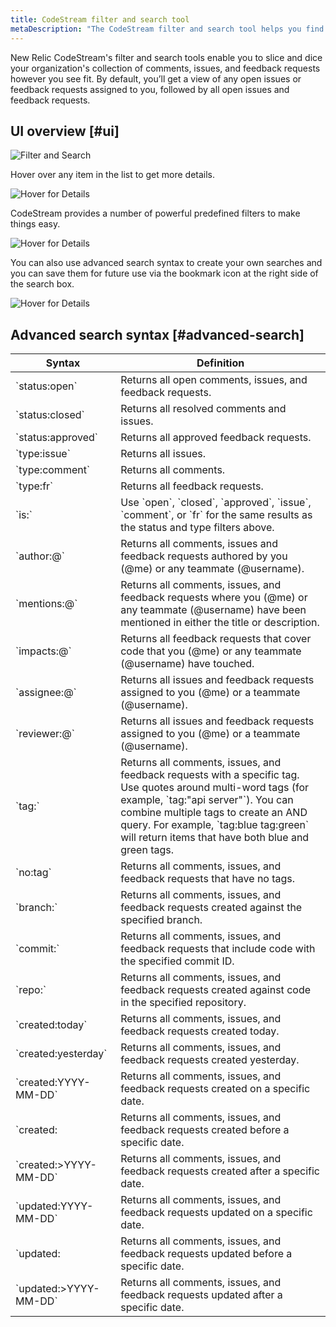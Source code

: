 ```yaml
---
title: CodeStream filter and search tool
metaDescription: "The CodeStream filter and search tool helps you find specific comments, issues, and feedback requests."
---
```


New Relic CodeStream's filter and search tools enable you to slice and dice your organization's collection of comments, issues, and feedback requests however you see fit. By default, you’ll get a view of any open issues or feedback requests assigned to you, followed by all open issues and feedback requests.

## UI overview [#ui]

![Filter and Search](/images/FilterAndSearch2.png)

Hover over any item in the list to get more details.

![Hover for Details](/images/SearchHover1.png)

CodeStream provides a number of powerful predefined filters to make things easy.

![Hover for Details](/images/Filters2.png)

You can also use advanced search syntax to create your own searches and you can save them for future use via the bookmark icon at the right side of the search box.

![Hover for Details](/images/SavedFilter1.png)

## Advanced search syntax [#advanced-search]

<table>
    <thead>
        <tr>
            <th style={{ width: "200px" }}>Syntax</th>
            <th>Definition</th>
        </tr>
    </thead>
    <tbody>
        <tr>
            <td>`status:open`</td>
            <td>Returns all open comments, issues, and feedback requests.</td>
        </tr>
        <tr>
            <td>`status:closed`</td>
            <td>Returns all resolved comments and issues.</td>
        </tr>
        <tr>
            <td>`status:approved`</td>
            <td>Returns all approved feedback requests.</td>
        </tr>
        <tr>
            <td>`type:issue`</td>
            <td>Returns all issues.</td>
        </tr>
        <tr>
            <td>`type:comment`</td>
            <td>Returns all comments.</td>
        </tr>
        <tr>
            <td>`type:fr`</td>
            <td>Returns all feedback requests.</td>
        </tr>
        <tr>
            <td>`is:`</td>
            <td>Use `open`, `closed`, `approved`, `issue`, `comment`, or `fr` for the same results as the status and type filters above.</td>
        </tr>
        <tr>
            <td>`author:@`</td>
            <td>Returns all comments, issues and feedback requests authored by you (@me) or any teammate (@username).</td>
        </tr>
        <tr>
            <td>`mentions:@`</td>
            <td>Returns all comments, issues, and feedback requests where you (@me) or any teammate (@username) have been mentioned in either the title or description.</td>
        </tr>
        <tr>
            <td>`impacts:@`</td>
            <td>Returns all feedback requests that cover code that you (@me) or any teammate (@username) have touched.</td>
        </tr>
        <tr>
            <td>`assignee:@`</td>
            <td>Returns all issues and feedback requests assigned to you (@me) or a teammate (@username).</td>
        </tr>
        <tr>
            <td>`reviewer:@`</td>
            <td>Returns all issues and feedback requests assigned to you (@me) or a teammate (@username).</td>
        </tr>
        <tr>
            <td>`tag:`</td>
            <td>Returns all comments, issues, and feedback requests with a specific tag. Use quotes around multi-word tags (for example, `tag:"api server"`). You can combine multiple tags to create an AND query. For example, `tag:blue tag:green` will return items that have both blue and green tags.</td>
        </tr>
        <tr>
            <td>`no:tag`</td>
            <td>Returns all comments, issues, and feedback requests that have no tags.</td>
        </tr>
        <tr>
            <td>`branch:`</td>
            <td>Returns all comments, issues, and feedback requests created against the specified branch.</td>
        </tr>
        <tr>
            <td>`commit:`</td>
            <td>Returns all comments, issues, and feedback requests that include code with the specified commit ID.</td>
        </tr>
        <tr>
            <td>`repo:`</td>
            <td>Returns all comments, issues, and feedback requests created against code in the specified repository.</td>
        </tr>
        <tr>
            <td>`created:today`</td>
            <td>Returns all comments, issues, and feedback requests created today.</td>
        </tr>
        <tr>
            <td>`created:yesterday`</td>
            <td>Returns all comments, issues, and feedback requests created yesterday.</td>
        </tr>
        <tr>
            <td>`created:YYYY-MM-DD`</td>
            <td>Returns all comments, issues, and feedback requests created on a specific date.</td>
        </tr>
        <tr>
            <td>`created:<YYYY-MM-DD`</td>
            <td>Returns all comments, issues, and feedback requests created before a specific date.</td>
        </tr>
        <tr>
            <td>`created:>YYYY-MM-DD`</td>
            <td>Returns all comments, issues, and feedback requests created after a specific date.</td>
        </tr>
        <tr>
            <td>`updated:YYYY-MM-DD`</td>
            <td>Returns all comments, issues, and feedback requests updated on a specific date.</td>
        </tr>
        <tr>
            <td>`updated:<YYYY-MM-DD`</td>
            <td>Returns all comments, issues, and feedback requests updated before a specific date.</td>
        </tr>
        <tr>
            <td>`updated:>YYYY-MM-DD`</td>
            <td>Returns all comments, issues, and feedback requests updated after a specific date.</td>
        </tr>
    </tbody>
</table>
